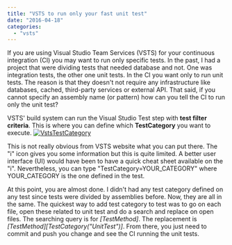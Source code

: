 ```yaml
---
title: "VSTS to run only your fast unit test"
date: "2016-04-18"
categories: 
  - "vsts"
---
```


If you are using Visual Studio Team Services (VSTS) for your continuous integration (CI) you may want to run only specific tests. In the past, I had a project that were dividing tests that needed database and not. One was integration tests, the other one unit tests. In the CI you want only to run unit tests. The reason is that they doesn't not require any infrastructure like databases, cached, third-party services or external API. That said, if you cannot specify an assembly name (or pattern) how can you tell the CI to run only the unit test?

VSTS' build system can run the Visual Studio Test step with **test filter criteria**. This is where you can define which **TestCategory** you want to execute. [![VstsTestCategory](http://patrickdesjardins.com/blog/wp-content/uploads/2016/04/VstsTestCategory.png)](http://patrickdesjardins.com/blog/?attachment_id=4607)

This is not really obvious from VSTS website what you can put there. The "i" icon gives you some information but this is quite limited. A better user interface (UI) would have been to have a quick cheat sheet available on the "i". Nevertheless, you can type "TestCategory=YOUR\_CATEGORY" where YOUR\_CATEGORY is the one defined in the test.

At this point, you are almost done. I didn't had any test category defined on any test since tests were divided by assemblies before. Now, they are all in the same. The quickest way to add test category to test was to go on each file, open these related to unit test and do a search and replace on open files. The searching query is for _[TestMethod]_. The replacement is _[TestMethod][TestCategory("UnitTest")]_. From there, you just need to commit and push you change and see the CI running the unit tests.
